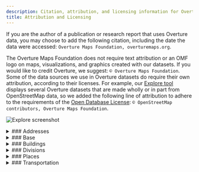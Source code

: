 ```yaml
---
description: Citation, attribution, and licensing information for Overture data sources, data products, and visualizations created with Overture data
title: Attribution and Licensing
---
```


If you are the author of a publication or research report that uses Overture data, you may choose to add the following citation, including the date the data were accessed: `Overture Maps Foundation, overturemaps.org`.

The Overture Maps Foundation does not require text attribution or an OMF logo on maps, visualizations, and graphics created with our datasets. If you would like to credit Overture, we suggest: `© Overture Maps Foundation`. Some of the data sources we use in Overture datasets do require their own attribution, according to their licenses. For example, our [Explore tool](https://explore.overturemaps.org/) displays several Overture datasets that are made wholly or in part from OpenStreetMap data, so we added the following line of attribution to adhere to the requirements of the [Open Database License](https://opendatacommons.org/licenses/odbl/):
`© OpenStreetMap contributors, Overture Maps Foundation`.


![Explore screenshot](/img/explore-attribution.jpg)



<details>
    <summary>
### Addresses
    </summary>
**License for theme:** The addresses data comes from a variety of sources. All carry permissive open licenses. Some have special terms or require attribution. These terms are outlined below.
#### Australia
- G-NAF © [Geoscape Australia](https://geoscape.com.au/) licensed by the Commonwealth of Australia. Available under the [Open Geo-coded National Address File End User Licence Agreement](https://geoscape.com.au/wp-content/uploads/2024/08/EULA-G-NAF-Core-1.pdf). Distributed by OpenAddresses. Accessed: 2025-03-09.
#### Austria
- © [Austrian Address Register](https://geometadatensuche.inspire.gv.at/metadatensuche/srv/ger/catalog.search#/metadata/bd28c2b0-4ea5-41c2-8847-b7e8711a6512). Available under [CC BY 4.0](https://creativecommons.org/licenses/by/4.0/). Distributed by OpenAddresses. Accessed: 2025-03-09.
#### Belgium
- Wallonia data from [ICAR](https://opendata.bosa.be/index.fr.html). Available under [CC BY 4.0](https://creativecommons.org/licenses/by/4.0/). Accessed: 2025-03-09.
- Flanders data from [AR (Adressenregister)](https://opendata.bosa.be/index.fr.html). Available under [CC BY 4.0](https://creativecommons.org/licenses/by/4.0/). Accessed: 2025-03-09.
- Brussels data from [UrbiS](https://opendata.bosa.be/index.fr.html). Available under [CC BY 4.0](https://creativecommons.org/licenses/by/4.0/). Accessed: 2025-03-09.
#### Brazil
- [IBGE (Instituto Brasileiro de Geografia e Estatística)](https://www.ibge.gov.br/). Available under [CC0](https://creativecommons.org/public-domain/cc0/). Distributed by AddressForAll. Accessed: 2024-10-13
#### Canada
- [Statistics Canada, National Address Register](https://www150.statcan.gc.ca/n1/pub/46-26-0002/462600022022001-eng.htm), 2024. Reproduced and distributed on an "as is" basis with the permission of Statistics Canada. Available under [OGL - Statistics Canada Open Licence](https://www.statcan.gc.ca/en/reference/licence). Distributed by OpenAddresses. Accessed: 2025-03-09.
- Yukon data from [Government of Yukon](https://map-data.service.yukon.ca/GeoYukon/People_and_Structures/Civic_Address_Point/). Available under [Open Government Licence - Yukon](https://open.yukon.ca/open-government-licence-yukon). Distributed by OpenAddresses. Accessed: 2025-03-09.
#### Chile
- © [Instituto Nacional de Estadísticas](https://www.ine.es/). Available under CC BY 4.0. Distributed by AddressForAll. Accessed: 2025-03-09.
#### Colombia
- [Departamento Administrativo Nacional de Estadística (DANE)](https://www.dane.gov.co/). Available under [CC BY 4.0](https://creativecommons.org/licenses/by/4.0/). Distributed by OpenAddresses. Accessed: 2025-03-09.
#### Croatia
- [Državna geodetska uprava](https://inspire-geoportal.ec.europa.eu/srv/eng/catalog.search#/datasetdetails?resourceId=d3104048-688a-4305-9471-77288cc6e350). Available under an [Open License](https://data.gov.hr/otvorena-dozvola). Distributed by OpenAddresses. Accessed: 2025-03-09.
#### Czechia
- Contains data from [Český úřad zeměměřický a katastrální (ČÚZK)](https://vdp.cuzk.cz). Available under [CC-BY 4.0](https://creativecommons.org/licenses/by/4.0/). Distributed by OpenAddresses. Accessed: 2025-03-09.
#### Denmark
- Contains data from the [Danish Agency for Data Supply and Infrastructure](https://dawadocs.dataforsyningen.dk/). [Terms of use for free geographic data](https://dataforsyningen.dk/asset/PDF/rettigheder_vilkaar/Vilk%C3%A5r%20for%20brug%20af%20frie%20geografiske%20data.pdf). Distributed by OpenAddresses. Accessed: 2025-03-09.
#### Estonia
- Data courtesy of [Estonian Land Board (MAA-AMET)](https://geoportaal.maaamet.ee/eng/). Available under [CC0](https://creativecommons.org/public-domain/cc0/). Distributed by OpenAddresses. Accessed: 2025-03-09.
#### Finland
- [© Väestörekisterikeskus](https://www.avoindata.fi/data/fi/dataset/rakennusten-osoitetiedot-koko-suomi). Available under [CC BY 4.0](https://creativecommons.org/licenses/by/4.0/). Distributed by OpenAddresses. Accessed: 2025-03-09.
#### France
- Data from [The national address site of the French Republic](https://adresse.data.gouv.fr/). Available under [LICENCE OUVERTE / OPEN LICENCE V2 - Etalab 2.0](https://www.etalab.gouv.fr/wp-content/uploads/2017/04/ETALAB-Licence-Ouverte-v2.0.pdf). Distributed by OpenAddresses. Accessed: 2025-03-09.
#### Germany
- Baden-Württemberg data from [LGL](https://www.lgl-bw.de/Produkte/Liegenschaftskataster/Hauskoordinaten/). Available under [DL-DE->BY-2.0](https://www.govdata.de/dl-de/by-2-0). Distributed by OpenAddresses. Accessed: 2025-03-09.
- Berlin data from [Geoportal Berlin](https://gdi.berlin.de/geonetwork/srv/eng/catalog.search#/metadata/796582aa-dbfc-3fa5-9aa6-2846306fc185). Available under [DL-DE->BY-2.0](https://www.govdata.de/dl-de/by-2-0). Distributed by OpenAddresses. Accessed: 2025-03-09.
- Brandenburg data from [GeoBasis-DE/LGB](https://geobasis-bb.de/lgb/de/geodaten/liegenschaftskataster/georeferenzierte-adresse/). Available under [DL-DE->BY-2.0](https://www.govdata.de/dl-de/by-2-0). Distributed by OpenAddresses. Accessed: 2025-03-09.
- Bremen data from [Landesamt GeoInformation Bremen](https://www.geo.bremen.de/produkte/katasterprodukte/auszuege-aus-dem-liegenschaftskataster-12272). Available under [CC BY 4.0](https://creativecommons.org/licenses/by/4.0/). Distributed by OpenAddresses. Accessed: 2025-03-09.
- City of Rostock data from [Hanse- und Universitätsstadt Rostock](http://www.opendata-hro.de/). Available under [CC0 1.0](https://creativecommons.org/publicdomain/zero/1.0/). Distributed by OpenAddresses. Accessed: 2025-03-09.
- Hamburg data from [Freie und Hansestadt Hamburg, Landesbetrieb Geoinformation und Vermessung](http://suche.transparenz.hamburg.de/dataset/alkis-adressen-hamburg6). Available under [DL-DE->BY-2.0](https://www.govdata.de/dl-de/by-2-0). Distributed by OpenAddresses. Accessed: 2025-03-09.
- Hesse data from [Hessischen Verwaltung für Bodenmanagement und Geoinformation](https://gds.hessen.de/INTERSHOP/web/WFS/HLBG-Geodaten-Site/de_DE/-/EUR/ViewDownloadcenter-Start?path=Liegenschaftskataster/Hauskoordinaten%20ohne%20Postalische%20Angaben%20(txt)). Available under [DL-DE->Zero-2.0](https://www.govdata.de/dl-de/zero-2-0). Distributed by OpenAddresses. Accessed: 2025-03-09.
- North Rhine-Westphalia data from [Geobasis NRW](https://www.opengeodata.nrw.de/produkte/geobasis/lk/akt/gebref_txt/). Available under [DL-DE->Zero-2.0](https://www.govdata.de/dl-de/zero-2-0). Distributed by OpenAddresses. Accessed: 2025-03-09.
- Rhineland-Palatinate data from [GeoBasis-DE/LVermGeo RP](https://lvermgeo.rlp.de/geodaten-geoshop/open-data). Available under [DL-DE->BY-2.0](https://www.govdata.de/dl-de/by-2-0). Distributed by OpenAddresses. Accessed: 2025-03-09.
- Saarland data from [GeoBasis-DE/LVermGeo SL](https://geoportal.saarland.de/mapbender/php/mod_iso19139ToHtml.php?url=https%3A%2F%2Fgeoportal.saarland.de%2Fmapbender%2Fphp%2Fmod_dataISOMetadata.php%3FoutputFormat%3Diso19139%26id%3Dcfc63fce-d914-4486-8f4f-c3c0973ddb64). Available under [DL-DE->BY-2.0](https://www.govdata.de/dl-de/by-2-0). Distributed by OpenAddresses. Accessed: 2025-03-09.
- Saxony data from [Staatsbetrieb Geobasisinformation und Vermessung Sachsen](https://www.geodaten.sachsen.de/downloadbereich-hauskoordinaten-4172.html). Available under [DL-DE->BY-2.0](https://www.govdata.de/dl-de/by-2-0). Distributed by OpenAddresses. Accessed: 2025-03-09.
- Saxony-Anhalt data from [GeoBasis-DE/LVermGeo ST](https://www.lvermgeo.sachsen-anhalt.de/de/gdp-open-data.html). Available under [DL-DE->BY-2.0](https://www.govdata.de/dl-de/by-2-0). Distributed by OpenAddresses. Accessed: 2025-03-09.
- Schleswig-Holstein data from [©GeoBasis-DE/LVermGeo SH](https://geodaten.schleswig-holstein.de/gaialight-sh/_apps/dladownload/lizenz.html). Available under [CC BY 4.0](https://geodaten.schleswig-holstein.de/gaialight-sh/_apps/dladownload/lizenz.html). Distributed by OpenAddresses. Accessed: 2025-03-09.
- Thuringia data from [Freistaat Thüringen](https://geoportal.thueringen.de/gdi-th/download-offene-geodaten). Available under [DL-DE->BY-2.0](https://www.govdata.de/dl-de/by-2-0). Distributed by OpenAddresses. Accessed: 2025-03-09.
#### Hong Kong
- [Hong Kong Digital Policy Office](https://portal.csdi.gov.hk/geoportal/#metadataInfoPanel). Available under [Terms and Conditions of Use](https://portal.csdi.gov.hk/csdi-webpage/doc/TNC). Distributed by OpenAddresses. Accessed: 2025-03-09.
#### Iceland
- [Stadfangaskra/Byggðastofnun](https://fasteignaskra.is/). Available under [Guidelines regarding the reuse of public information](https://web.archive.org/web/20241116140612/https://opingogn.is/pages/notkunarleidbeiningar). Accessed: 2025-03-09.
#### Italy
- Emilia-Romagna data from [Regione Emilia-Romagna](https://geoportale.regione.emilia-romagna.it/catalogo/dati-cartografici/cartografia-di-base/database-topografico-regionale/gestione-viabilita-e-indirizzi/toponimi-e-numeri-civici/layer). Available under [CC BY 4.0](https://creativecommons.org/licenses/by/4.0/). Distributed by OpenAddresses. Accessed: 2025-03-09.
- Friuli-Venezia Giulia data from [IRDAT](https://www.dati.friuliveneziagiulia.it/Regioni-e-citt-/Numeri-Civici-Ascot/fcre-uegn/about_data). Available under [IODL 2.0](http://www.dati.gov.it/iodl/2.0/). Distributed by OpenAddresses. Accessed: 2025-03-09.
- Liguria data from [Regione Liguria](https://srvcarto.regione.liguria.it/geoservices/apps/viewer/pages/apps/download/index.html?id=2383). Available under [CC BY 4.0](https://creativecommons.org/licenses/by/4.0/). Distributed by OpenAddresses. Accessed: 2025-03-09.
- Lombardy data from [Regione Lombardia](https://www.geoportale.regione.lombardia.it/home). Available under [IODL 2.0](http://www.dati.gov.it/iodl/2.0/). Distributed by OpenAddresses. Accessed: 2025-03-09.
- Piedmont data from [BDTRE](https://www.geoportale.piemonte.it/geonetwork/srv/ita/catalog.search#/metadata/r_piemon:294c64e5-5888-43c4-9bb7-e3636721230e). Available under [CC BY 4.0](https://creativecommons.org/licenses/by/4.0/). Distributed by OpenAddresses. Accessed: 2025-03-09.
- Sardinia data from [Regione Autonoma della Sardegna](http://www.sardegnageoportale.it/index.php?xsl=1598&s=291551&v=2&c=8831&t=1). Available under [IODL 2.0](http://www.dati.gov.it/iodl/2.0/). Distributed by OpenAddresses. Accessed: 2025-03-09.
- Sicily data from [Regione Siciliana](https://dati.regione.sicilia.it/dataset/carta-tecnica-numerica-scala-1-2-000-numeri-civici). Available under [CC BY 4.0](https://creativecommons.org/licenses/by/4.0/). Distributed by OpenAddresses. Accessed: 2025-03-09.
- South Tyrol data from [Autonome Provinz Bozen - Südtirol](http://geoportal.buergernetz.bz.it/). Available under [CC0 1.0](https://creativecommons.org/publicdomain/zero/1.0/). Distributed by OpenAddresses. Accessed: 2025-03-09.
- Tuscany data from [Regione Toscana](http://www502.regione.toscana.it/geoscopio/download/grafo_stradale/). Available under [CC BY 4.0](https://creativecommons.org/licenses/by/4.0/). Distributed by OpenAddresses. Accessed: 2025-03-09.
- Umbria data from [Regione Umbria - SIAT](https://geodati.gov.it/geoportale/visualizzazione-metadati?keyword=UMBRIA). Available under [CC BY 3.0](http://creativecommons.org/licenses/by/3.0/). Distributed by OpenAddresses. Accessed: 2025-03-09.
- Verona data from [Comune di Verona](http://www.comune.verona.it/nqcontent.cfm?a_id=41435). Available under [IODL 2.0](http://www.dati.gov.it/iodl/2.0/). Distributed by OpenAddresses. Accessed: 2025-03-09.
#### Japan
- [Japanese Ministry of Land, Infrastructure and Transport](https://nlftp.mlit.go.jp/isj/index.html). Available under [CC BY 4.0](https://creativecommons.org/licenses/by/4.0/). Distributed by OpenAddresses. Accessed: 2025-03-09.
#### Latvia
- [Valsts digitālās attīstības aģentūra](https://data.gov.lv/dati/eng/dataset/adreses-inspire/resource/22e0163f-b107-4f5b-9588-26a065f01c45). Available under [CC BY 4.0](https://creativecommons.org/licenses/by/4.0/). Distributed by OpenAddresses. Accessed: 2025-03-09.
#### Liechtenstein
- Contains data from [Liechtensteinische Landesverwaltung](https://service.geo.llv.li/download//getfile.php?theme=officialAdress). Available under [OGD v2](https://service.geo.llv.li/download//officialAdress/AbiOGDLizenz.pdf). Distributed by OpenAddresses. Accessed: 2025-03-09.
#### Lithuania
- [State Enterprise Centre of Registers](https://www.registrucentras.lt/en/). Available under [CC BY 4.0](https://creativecommons.org/licenses/by/4.0/). Distributed by OpenAddresses. Accessed: 2025-03-09.
#### Luxembourg
- [The Luxembourg open data platform](https://data.public.lu/fr/). Available under [CC0](https://creativecommons.org/public-domain/cc0/). Distributed by OpenAddresses. Accessed: 2025-03-09.
#### Mexico
- [INEGI, Censos Económicos](https://en.www.inegi.org.mx/default.html). [TÉRMINOS DE LIBRE USO DE LA INFORMACIÓN DEL INEGI](https://www.inegi.org.mx/contenidos/inegi/doc/terminos_info.pdf). Distributed by OpenAddresses. Accessed: 2025-03-09.
#### Netherlands
- [Nationaal Georegister](https://www.nationaalgeoregister.nl/geonetwork/srv/dut/catalog.search#/home). Available under [PDM 1.0](https://creativecommons.org/publicdomain/mark/1.0/deed.nl). Distributed by OpenAddresses. Accessed: 2025-03-09.
#### New Zealand
- [Land Information New Zealand (LINZ)](https://www.linz.govt.nz/). Available under [CC BY 4.0](https://creativecommons.org/licenses/by/4.0/). Distributed by OpenAddresses. Accessed: 2025-03-09.
#### Norway
- [Kartverket](https://kartkatalog.geonorge.no/metadata/1dbc5658-3740-4574-8c71-d01dbf6584f0). Available under [CC BY 4.0](https://creativecommons.org/licenses/by/4.0/). Accessed: 2025-03-09.
#### Poland
- Poland data from [Polish Law on Geodesy and Cartography](https://inspire-geoportal.ec.europa.eu/srv/eng/catalog.search#/datasetdetails?resourceId=a3990e57-5f0f-4bd6-94c9-47d46b692087). Available under [No conditions to access and use](https://inspire.ec.europa.eu/metadata-codelist/ConditionsApplyingToAccessAndUse/noConditionsApply). Distributed by OpenAddresses. Accessed: 2025-03-09.
#### Portugal
- [Instituto Nacional de Estatística](https://www.ine.pt/xportal/xmain?xpgid=ine_main&xpid=INE). Distributed by OpenAddresses. Accessed: 2025-03-09.
#### Slovenia
- [GURS](https://ipi.eprostor.gov.si/jgp/data). Available under [CC BY 4.0](https://creativecommons.org/licenses/by/4.0/). Accessed: 2025-03-09.
#### Slovakia
- [Ministerstvo vnútra Slovenskej republiky / Ministry of Interior of the Slovak Republic](https://data.gov.sk/dataset/register-adries-register-vchodov). Available under [CC0 1.0](https://creativecommons.org/publicdomain/zero/1.0/). Distributed by OpenAddresses. Accessed: 2025-03-09.
#### Spain
- [scne.es](https://centrodedescargas.cnig.es/CentroDescargas/buscadorCatalogo.do). Available under [CC BY 4.0](http://www.ign.es/resources/licencia/Condiciones_licenciaUso_IGN.pdf). Distributed by OpenAddresses. Accessed: 2025-03-09.
#### Switzerland
- [SwissTopo](https://www.swisstopo.admin.ch). [Terms of use for free geodata](https://www.swisstopo.admin.ch/de/nutzungsbedingungen-kostenlose-geodaten-und-geodienste). Distributed by OpenAddresses. Accessed: 2025-03-09.
#### Taiwan
- [Changhua County Government Civil Affairs Office](https://data.gov.tw/dataset/170727). Available under [CC BY 4.0](https://data.gov.tw/license). Distributed by OpenAddresses. Accessed: 2025-03-09.
- [Hsinchu City Civil Affairs Office](https://data.gov.tw/dataset/157547). Available under [CC BY 4.0](https://data.gov.tw/license). Distributed by OpenAddresses. Accessed: 2025-03-09.
- [Hsinchu County Civil Affairs Office](https://data.gov.tw/dataset/172380). Available under [CC BY 4.0](https://data.gov.tw/license). Distributed by OpenAddresses. Accessed: 2025-03-09.
- [Kaohsiung City Government Civil Affairs Bureau](https://data.gov.tw/dataset/167131). Available under [CC BY 4.0](https://data.gov.tw/license). Distributed by OpenAddresses. Accessed: 2025-03-09.
- [Keelung City Government Civil Affairs Bureau](https://www.klcg.gov.tw/tw/civil/2209-292163.html). Available under [CC BY 4.0](https://data.gov.tw/license). Distributed by OpenAddresses. Accessed: 2025-03-09.
- [Kinmen County Civil Affairs Office](https://data.gov.tw/dataset/171571). Available under [CC BY 4.0](https://data.gov.tw/license). Distributed by OpenAddresses. Accessed: 2025-03-09.
- [Miaoli Civil Affairs Office](https://opendata.miaoli.gov.tw/OpenDataDetail.aspx?n=9404&sms=0&s=1550). Available under [CC BY 4.0](https://data.gov.tw/license). Distributed by OpenAddresses. Accessed: 2025-03-09.
- [New Taipei City Government Civil Affairs Bureau](https://data.gov.tw/dataset/168887). Available under [CC BY 4.0](https://data.gov.tw/license). Distributed by OpenAddresses. Accessed: 2025-03-09.
- [Penghu County Government](https://data.gov.tw/dataset/170852). Available under [CC BY 4.0](https://data.gov.tw/license). Distributed by OpenAddresses. Accessed: 2025-03-09.
- [Pingtung County Government](https://data.gov.tw/dataset/170847). Available under [CC BY 4.0](https://data.gov.tw/license). Distributed by OpenAddresses. Accessed: 2025-03-09.
- [Taichung City Government Civil Affairs Bureau](https://data.gov.tw/dataset/169806). Available under [CC BY 4.0](https://data.gov.tw/license). Distributed by OpenAddresses. Accessed: 2025-03-09.
- [Tainan City Government Civil Affairs Bureau](https://data.gov.tw/dataset/120044). Available under [CC BY 4.0](https://data.gov.tw/license). Distributed by OpenAddresses. Accessed: 2025-03-09.
- [Taipei City Government Civil Affairs Bureau](https://data.gov.tw/dataset/155472). Available under [CC BY 4.0](https://data.gov.tw/license). Distributed by OpenAddresses. Accessed: 2025-03-09.
- [Taoyuan City Government Civil Affairs Bureau](https://data.gov.tw/dataset/157689). Available under [CC BY 4.0](https://data.gov.tw/license). Distributed by OpenAddresses. Accessed: 2025-03-09.
- [Yunlin County Government](https://data.gov.tw/dataset/166201). Available under [CC BY 4.0](https://data.gov.tw/license). Distributed by OpenAddresses. Accessed: 2025-03-09.
#### United States
- [National Address Database (NAD)](https://www.transportation.gov/gis/national-address-database) from the U.S. Department of Transportation and the individual states that contribute to the database. [National Address Database (NAD) Disclaimer](https://www.transportation.gov/mission/open/gis/national-address-database/national-address-database-nad-disclaimer). The National Address Database is licensed under the National Address Database Access and Usage License. Accessed: 2025-03-09.
##### California
- [Alameda County](https://data.acgov.org/datasets/4610acbf49364583986d45ee4106cc3f_0/about). Available under [Public domain by judicial interpretation of the Public Records Act](https://casetext.com/case/county-of-santa-clara-v-superior-court-10). Distributed by OpenAddresses. Accessed: 2025-03-09.
- [Amador County](https://services9.arcgis.com/Z65sx307Hunxj6eq/ArcGIS/rest/services/ParcelData_Public/FeatureServer/0). Available under [Public domain by judicial interpretation of the Public Records Act](https://casetext.com/case/county-of-santa-clara-v-superior-court-10). Distributed by OpenAddresses. Accessed: 2025-03-09.
- [Butte County](https://gisportal.buttecounty.net/portal/home/item.html?id=9144daa8e8744ebe80e587d859c0a0fe). Available under [Public domain by judicial interpretation of the Public Records Act](https://casetext.com/case/county-of-santa-clara-v-superior-court-10). Distributed by OpenAddresses. Accessed: 2025-03-09.
- [Calaveras County](https://gisportal.calaverascounty.gov/server/rest/services/Hosted/ADDRESSING_DATA_ADDRESSING_POINTS/FeatureServer/0). Available under [Public domain by judicial interpretation of the Public Records Act](https://casetext.com/case/county-of-santa-clara-v-superior-court-10). Distributed by OpenAddresses. Accessed: 2025-03-09.
- [City and County of San Francisco](https://data.sfgov.org/api/views/ramy-di5m/rows.csv?accessType=DOWNLOAD&api_foundry=true). Available under [Public Domain Dedication and License (PDDL) v1.0](https://opendatacommons.org/licenses/pddl/1-0/). Distributed by OpenAddresses. Accessed: 2025-03-09.
- [Colusa County](https://www.countyofcolusa.org/index.aspx?NID=710). Available under [Public domain by judicial interpretation of the Public Records Act](https://casetext.com/case/county-of-santa-clara-v-superior-court-10). Distributed by OpenAddresses. Accessed: 2025-03-09.
- [Contra Costa County](https://www.contracosta.ca.gov/1818/GIS). Available under [Public domain by judicial interpretation of the Public Records Act](https://casetext.com/case/county-of-santa-clara-v-superior-court-10). Distributed by OpenAddresses. Accessed: 2025-03-09.
- [Del Norte County](https://www.co.del-norte.ca.us/departments/information-technology/geographic-information-services-gis). Available under [Public domain by judicial interpretation of the Public Records Act](https://casetext.com/case/county-of-santa-clara-v-superior-court-10). Distributed by OpenAddresses. Accessed: 2025-03-09.
- [El Dorado County](https://www.edcgov.us/Government/Surveyor/FAQs/G_I_S__FAQs.aspx). Available under [Public domain by judicial interpretation of the Public Records Act](https://casetext.com/case/county-of-santa-clara-v-superior-court-10). Distributed by OpenAddresses. Accessed: 2025-03-09.
- [Fresno County](https://datasharing-cofgisonline.hub.arcgis.com/datasets/aec096ac4c1543c0bb3598523634db33_1/explore). Available under [CC0 1.0](https://creativecommons.org/publicdomain/zero/1.0/). Distributed by OpenAddresses. Accessed: 2025-03-09.
- [Glenn County](https://gis.gcppwa.net/arcgis/rest/services/Districts/GCDistricts/MapServer/0). Available under [Public domain by judicial interpretation of the Public Records Act](https://casetext.com/case/county-of-santa-clara-v-superior-court-10). Distributed by OpenAddresses. Accessed: 2025-03-09.
- [Humboldt County](https://cty-gis-web.co.humboldt.ca.us/server/rest/services/Parcels/Parcels_no_labels/MapServer/0). Available under [Public domain by judicial interpretation of the Public Records Act](https://casetext.com/case/county-of-santa-clara-v-superior-court-10). Distributed by OpenAddresses. Accessed: 2025-03-09.
- [Imperial County](https://services7.arcgis.com/RomaVqqozKczDNgd/ArcGIS/rest/services/Parcels_Oct_2023/FeatureServer/0). Available under [Public domain by judicial interpretation of the Public Records Act](https://casetext.com/case/county-of-santa-clara-v-superior-court-10). Distributed by OpenAddresses. Accessed: 2025-03-09.
- [Inyo County](https://inyocounty.us/gis/GISPage_Data.htm). Available under [Public domain by judicial interpretation of the Public Records Act](https://casetext.com/case/county-of-santa-clara-v-superior-court-10). Distributed by OpenAddresses. Accessed: 2025-03-09.
- [Kern County](https://maps.co.kern.ca.us/arcgis/rest/services/Accela_Base/MapServer/5). Available under [Public domain by judicial interpretation of the Public Records Act](https://casetext.com/case/county-of-santa-clara-v-superior-court-10). Distributed by OpenAddresses. Accessed: 2025-03-09.
- [Kings County](https://services3.arcgis.com/24gLq1DBBzDfd0cZ/ArcGIS/rest/services/Address_Kings_County/FeatureServer/4). Available under [Public domain by judicial interpretation of the Public Records Act](https://casetext.com/case/county-of-santa-clara-v-superior-court-10). Distributed by OpenAddresses. Accessed: 2025-03-09.
- [Lake County](https://gis.co.lake.ca.us/). Available under [Public domain by judicial interpretation of the Public Records Act](https://casetext.com/case/county-of-santa-clara-v-superior-court-10). Distributed by OpenAddresses. Accessed: 2025-03-09.
- [Lassen County](https://lassencounty.org/govt/dept/assessor/default.asp). Available under [Public domain by judicial interpretation of the Public Records Act](https://casetext.com/case/county-of-santa-clara-v-superior-court-10). Distributed by OpenAddresses. Accessed: 2025-03-09.
- [Los Angeles County](https://lacounty.maps.arcgis.com/sharing/rest/content/items/fa47b95a2f704df094cc19b834f4fb07/data). Available under [CC0 ](https://creativecommons.org/public-domain/cc0/). Distributed by OpenAddresses. Accessed: 2025-03-09.
- [Madera County](https://www.maderacounty.com/government/geographic-information-system-gis). Available under [Public domain by judicial interpretation of the Public Records Act](https://casetext.com/case/county-of-santa-clara-v-superior-court-10). Distributed by OpenAddresses. Accessed: 2025-03-09.
- [Marin County](https://gisopendata.marincounty.gov/datasets/marincounty::situs-address-points/about). Available under [Public domain by judicial interpretation of the Public Records Act](https://casetext.com/case/county-of-santa-clara-v-superior-court-10). Distributed by OpenAddresses. Accessed: 2025-03-09.
- [Mariposa County](https://services2.arcgis.com/wEula7SYiezXcdRv/ArcGIS/rest/services/Address_Points/FeatureServer/0). Available under [Public domain by judicial interpretation of the Public Records Act](https://casetext.com/case/county-of-santa-clara-v-superior-court-10). Distributed by OpenAddresses. Accessed: 2025-03-09.
- [Mendocino County](https://gis.mendocinocounty.org/). Available under [Public domain by judicial interpretation of the Public Records Act](https://casetext.com/case/county-of-santa-clara-v-superior-court-10). Distributed by OpenAddresses. Accessed: 2025-03-09.
- [Merced County](https://geostack-mercedcounty.opendata.arcgis.com/datasets/MercedCounty::merced-county-site-address-points/about). Available under [Public domain by judicial interpretation of the Public Records Act](https://casetext.com/case/county-of-santa-clara-v-superior-court-10). Distributed by OpenAddresses. Accessed: 2025-03-09.
- [Modoc County](https://gis2.cdfa.ca.gov/server/rest/services/Parcel_DM/MapServer/24/). Available under [Public domain by judicial interpretation of the Public Records Act](https://casetext.com/case/county-of-santa-clara-v-superior-court-10). Distributed by OpenAddresses. Accessed: 2025-03-09.
- [Mono County](https://gis-monomammoth.opendata.arcgis.com/datasets/MonoMammoth::address-points/about). Available under [Public domain by judicial interpretation of the Public Records Act](https://casetext.com/case/county-of-santa-clara-v-superior-court-10). Distributed by OpenAddresses. Accessed: 2025-03-09.
- [Monterey County](https://gis-montereyco.opendata.arcgis.com/datasets/MontereyCo::addresses/about). Available under [Public domain by judicial interpretation of the Public Records Act](https://casetext.com/case/county-of-santa-clara-v-superior-court-10). Distributed by OpenAddresses. Accessed: 2025-03-09.
- [Napa County](https://gisdata.countyofnapa.org/datasets/napacounty::addresses-all/about). Available under [Public Domain Dedication and License (PDDL) v1.0](https://opendatacommons.org/licenses/pddl/1-0/). Distributed by OpenAddresses. Accessed: 2025-03-09.
- [Nevada County](https://maps-nevcounty.opendata.arcgis.com/datasets/nevcounty::parcel-situs-address/about). Available under [CC BY 4.0](https://creativecommons.org/licenses/by/4.0). Distributed by OpenAddresses. Accessed: 2025-03-09.
- [Orange County](https://www.ocgis.com/arcpub/rest/services/Map_Layers/Address_Point_Final_Planning_Addressing/FeatureServer/0). Available under [Public domain by judicial interpretation of the Public Records Act](https://casetext.com/case/county-of-santa-clara-v-superior-court-10). Distributed by OpenAddresses. Accessed: 2025-03-09.
- [Placer County](https://services6.arcgis.com/PArfeTGcwA9RGNzN/ArcGIS/rest/services/Address_Points/FeatureServer/0). Available under [Public domain by judicial interpretation of the Public Records Act](https://casetext.com/case/county-of-santa-clara-v-superior-court-10). Distributed by OpenAddresses. Accessed: 2025-03-09.
- [Plumas County](https://plumascounty.us/2199/Interactive-GIS-Data-to-Download-Page). Available under [Public domain by judicial interpretation of the Public Records Act](https://casetext.com/case/county-of-santa-clara-v-superior-court-10). Distributed by OpenAddresses. Accessed: 2025-03-09.
- [Riverside County](https://gisopendata-countyofriverside.opendata.arcgis.com/datasets/CountyofRiverside::address-points/about). Available under [Public domain by judicial interpretation of the Public Records Act](https://casetext.com/case/county-of-santa-clara-v-superior-court-10). Distributed by OpenAddresses. Accessed: 2025-03-09.
- [Sacramento County](https://services1.arcgis.com/5NARefyPVtAeuJPU/ArcGIS/rest/services/Address/FeatureServer/0). Available under [CC BY 4.0](https://creativecommons.org/licenses/by/4.0). Distributed by OpenAddresses. Accessed: 2025-03-09.
- [San Benito County](https://cosb.maps.arcgis.com/home/item.html?id=f7dd7210ee114965aeeac18e9886daec). Available under [Public domain by judicial interpretation of the Public Records Act](https://casetext.com/case/county-of-santa-clara-v-superior-court-10). Distributed by OpenAddresses. Accessed: 2025-03-09.
- [San Bernardino County](https://open.sbcounty.gov/datasets/sbcounty::countywide-parcels/about). Available under [Public domain by judicial interpretation of the Public Records Act](https://casetext.com/case/county-of-santa-clara-v-superior-court-10). Distributed by OpenAddresses. Accessed: 2025-03-09.
- [San Diego County](https://geo.sandag.org/portal/home/item.html?id=b1c2fd749f6847ccae6040cf0f803647). Available under [Public domain by judicial interpretation of the Public Records Act](https://casetext.com/case/county-of-santa-clara-v-superior-court-10). Distributed by OpenAddresses. Accessed: 2025-03-09.
- [San Joaquin County](https://sjmap.org/GISDataDownload.htm). Available under [Public domain by judicial interpretation of the Public Records Act](https://casetext.com/case/county-of-santa-clara-v-superior-court-10). Distributed by OpenAddresses. Accessed: 2025-03-09.
- [San Luis Obispo County](https://opendata.slocounty.ca.gov/datasets/SLOCounty::address-points/about). Available under [Public domain by judicial interpretation of the Public Records Act](https://casetext.com/case/county-of-santa-clara-v-superior-court-10). Distributed by OpenAddresses. Accessed: 2025-03-09.
- [San Mateo County](https://gis.smcgov.org/maps/rest/services/Common/SMC_GIS/FeatureServer/0). Available under [Public domain by judicial interpretation of the Public Records Act](https://casetext.com/case/county-of-santa-clara-v-superior-court-10). Distributed by OpenAddresses. Accessed: 2025-03-09.
- [Santa Barbara County](https://services8.arcgis.com/s7n9cRiugyMCsR0U/ArcGIS/rest/services/Parcel_layers_ArcGISonline_LUZO/FeatureServer/0). Available under [Public domain by judicial interpretation of the Public Records Act](https://casetext.com/case/county-of-santa-clara-v-superior-court-10). Distributed by OpenAddresses. Accessed: 2025-03-09.
- [Santa Clara County](https://data.sccgov.org/Government/AddressPoint/k4vk-5ggi). Available under [Public domain by judicial interpretation of the Public Records Act](https://casetext.com/case/county-of-santa-clara-v-superior-court-10). Distributed by OpenAddresses. Accessed: 2025-03-09.
- [Santa Cruz County](https://www.santacruzcountyca.gov/departments/geographicinformationsystems(gis).aspx). Available under [CC0 (assumed)](https://creativecommons.org/public-domain/cc0/). Distributed by OpenAddresses. Accessed: 2025-03-09.
- [Shasta County](https://data-shasta.opendata.arcgis.com/datasets/Shasta::addresspoints-2/about). Available under [Public domain by judicial interpretation of the Public Records Act](https://casetext.com/case/county-of-santa-clara-v-superior-court-10). Distributed by OpenAddresses. Accessed: 2025-03-09.
- [Siskiyou County](https://siskiyou.maps.arcgis.com/home/item.html?id=710e1a6aa9c949b0ab110b88b1647bc1). Available under [Public domain by judicial interpretation of the Public Records Act](https://casetext.com/case/county-of-santa-clara-v-superior-court-10). Distributed by OpenAddresses. Accessed: 2025-03-09.
- [Solano County](https://solanocountygis.com/portal/home/item.html?id=e6dda522cedd4544940baf0c98bfa0ca). Available under [Public domain by judicial interpretation of the Public Records Act](https://casetext.com/case/county-of-santa-clara-v-superior-court-10). Distributed by OpenAddresses. Accessed: 2025-03-09.
- [Sonoma County](https://gis-sonomacounty.hub.arcgis.com/datasets/sonomacounty::addresses/about). Available under [Public domain by judicial interpretation of the Public Records Act](https://casetext.com/case/county-of-santa-clara-v-superior-court-10). Distributed by OpenAddresses. Accessed: 2025-03-09.
- [Stanislaus County](https://gis2.stancounty.com/portal/home/item.html?id=2d32837e108940fca1be9c20993e2d75). Available under [Public domain by judicial interpretation of the Public Records Act](https://casetext.com/case/county-of-santa-clara-v-superior-court-10). Distributed by OpenAddresses. Accessed: 2025-03-09.
- [Sutter County](https://www.co.sutter.ca.us/doc/government/depts/cs/ps/cs_planning_services). Available under [Public domain by judicial interpretation of the Public Records Act](https://casetext.com/case/county-of-santa-clara-v-superior-court-10). Distributed by OpenAddresses. Accessed: 2025-03-09.
- [Tehama County](https://tehamartpa.org/gis/). Available under [Public domain by judicial interpretation of the Public Records Act](https://casetext.com/case/county-of-santa-clara-v-superior-court-10). Distributed by OpenAddresses. Accessed: 2025-03-09.
- [Trinity County](https://services2.arcgis.com/32siQkg0O6da8zFF/ArcGIS/rest/services/Address_Locations/FeatureServer/0). Available under [Public domain by judicial interpretation of the Public Records Act](https://casetext.com/case/county-of-santa-clara-v-superior-court-10). Distributed by OpenAddresses. Accessed: 2025-03-09.
- [Tulare County](https://services2.arcgis.com/bYBANhmQGwSSLC0l/ArcGIS/rest/services/Tulare_County_Address_Points/FeatureServer/0). Available under [Public domain by judicial interpretation of the Public Records Act](https://casetext.com/case/county-of-santa-clara-v-superior-court-10). Distributed by OpenAddresses. Accessed: 2025-03-09.
- [Tuolumne County](https://services3.arcgis.com/afQpMaliVrwHS7Ud/ArcGIS/rest/services/Parcels_WithSiteAddress_View/FeatureServer/0). Available under [Public domain by judicial interpretation of the Public Records Act](https://casetext.com/case/county-of-santa-clara-v-superior-court-10). Distributed by OpenAddresses. Accessed: 2025-03-09.
- [Ventura County](https://venturacountydatadownloads-vcitsgis.hub.arcgis.com/datasets/vcitsgis::master-address-points/about). Available under [Public domain by judicial interpretation of the Public Records Act](https://casetext.com/case/county-of-santa-clara-v-superior-court-10). Distributed by OpenAddresses. Accessed: 2025-03-09.
- [Yolo County](https://yodata-yolo.opendata.arcgis.com/datasets/47a04e578bbe4d738569e335749d15ba_0/about). Available under [Public domain by judicial interpretation of the Public Records Act](https://casetext.com/case/county-of-santa-clara-v-superior-court-10). Distributed by OpenAddresses. Accessed: 2025-03-09.
- [Yuba County](https://www.yuba.org/departments/information_technology/geographic_information_systems_(gis)/gis_data_catalog.php). Available under [Public domain by judicial interpretation of the Public Records Act](https://casetext.com/case/county-of-santa-clara-v-superior-court-10). Distributed by OpenAddresses. Accessed: 2025-03-09.
##### Florida
- [Alachua County](https://services1.arcgis.com/MiBZ4u97DWldovjI/ArcGIS/rest/services/AddressPoints/FeatureServer/0). Available under [Public domain by judicial decision](https://www.myfloridalegal.com/ag-opinions/records-license-agreements-for-county-maps). Distributed by OpenAddresses. Accessed: 2025-03-10.
- [Baker County](https://services6.arcgis.com/HSWu3dhzHf7nZfIa/ArcGIS/rest/services/911_Addresses_Website2/FeatureServer/0). Available under [Public domain by judicial decision](https://www.myfloridalegal.com/ag-opinions/records-license-agreements-for-county-maps). Distributed by OpenAddresses. Accessed: 2025-03-11.
- [Bay County](https://gis.baycountyfl.gov/bayview/). Available under [Public domain by judicial decision](https://www.myfloridalegal.com/ag-opinions/records-license-agreements-for-county-maps). Distributed by OpenAddresses. Accessed: 2025-03-12.
- Bradford County data from [Florida Department of Revenue](https://pointmatch.floridarevenue.com/General/AddressFiles.aspx). Available under [Public domain by judicial decision](https://www.myfloridalegal.com/ag-opinions/records-license-agreements-for-county-maps). Distributed by OpenAddresses. Accessed: 2025-03-13.
- [Brevard County](https://www.bcpao.us/PublicData.aspx). Available under [Public domain by judicial decision](https://www.myfloridalegal.com/ag-opinions/records-license-agreements-for-county-maps). Distributed by OpenAddresses. Accessed: 2025-03-14.
- [Broward County](https://geohub-bcgis.opendata.arcgis.com/datasets/40a2da92e1fc48a3a86984be0238764f_0/about). Available under [Public domain by judicial decision](https://www.myfloridalegal.com/ag-opinions/records-license-agreements-for-county-maps). Distributed by OpenAddresses. Accessed: 2025-03-15.
- Calhoun County data from [Florida Department of Revenue](https://pointmatch.floridarevenue.com/General/AddressFiles.aspx). Available under [Public domain by judicial decision](https://www.myfloridalegal.com/ag-opinions/records-license-agreements-for-county-maps). Distributed by OpenAddresses. Accessed: 2025-03-16.
- [Charlotte County](https://www.charlottecountyfl.gov/services/gis/Pages/Shapefile-Gallery.aspx). Available under [Public domain by judicial decision](https://www.myfloridalegal.com/ag-opinions/records-license-agreements-for-county-maps). Distributed by OpenAddresses. Accessed: 2025-03-17.
- [Citrus County](https://gis.citrusbocc.com/data-downloads.html). Available under [Public domain by judicial decision](https://www.myfloridalegal.com/ag-opinions/records-license-agreements-for-county-maps). Distributed by OpenAddresses. Accessed: 2025-03-18.
- [Clay County](https://ccpao.com/certified-data/). Available under [Public domain by judicial decision](https://www.myfloridalegal.com/ag-opinions/records-license-agreements-for-county-maps). Distributed by OpenAddresses. Accessed: 2025-03-19.
- [Collier County](https://hub-collierbcc.opendata.arcgis.com/datasets/CollierBCC::address-points/about). Available under [Public domain by judicial decision](https://www.myfloridalegal.com/ag-opinions/records-license-agreements-for-county-maps). Distributed by OpenAddresses. Accessed: 2025-03-20.
- [Columbia County](https://gis.columbiacountyfla.com/hosting/rest/services/Addresses/FeatureServer/1). Available under [Public domain by judicial decision](https://www.myfloridalegal.com/ag-opinions/records-license-agreements-for-county-maps). Distributed by OpenAddresses. Accessed: 2025-03-21.
- [Desoto County](https://skyview.hornershifrin.com/DesotoCoFL/). Available under [Public domain by judicial decision](https://www.myfloridalegal.com/ag-opinions/records-license-agreements-for-county-maps). Distributed by OpenAddresses. Accessed: 2025-03-22.
- Dixie County data from [Florida Department of Revenue](https://pointmatch.floridarevenue.com/General/AddressFiles.aspx). Available under [Public domain by judicial decision](https://www.myfloridalegal.com/ag-opinions/records-license-agreements-for-county-maps). Distributed by OpenAddresses. Accessed: 2025-03-23.
- [Duval County](https://maps.coj.net/coj/rest/services/ERAT/EratDashboard_3000/MapServer/41). Available under [Public domain by judicial decision](https://www.myfloridalegal.com/ag-opinions/records-license-agreements-for-county-maps). Distributed by OpenAddresses. Accessed: 2025-03-24.
- Escambia County data from [Florida Department of Revenue](https://pointmatch.floridarevenue.com/General/AddressFiles.aspx). Available under [Public domain by judicial decision](https://www.myfloridalegal.com/ag-opinions/records-license-agreements-for-county-maps). Distributed by OpenAddresses. Accessed: 2025-03-25.
- [Flagler County](https://data-fcmaps.opendata.arcgis.com/datasets/FCMAPS::flagler-county-address-points/about). Available under [Public domain by judicial decision](https://www.myfloridalegal.com/ag-opinions/records-license-agreements-for-county-maps). Distributed by OpenAddresses. Accessed: 2025-03-26.
- Franklin County data from [Florida Department of Revenue](https://pointmatch.floridarevenue.com/General/AddressFiles.aspx). Available under [Public domain by judicial decision](https://www.myfloridalegal.com/ag-opinions/records-license-agreements-for-county-maps). Distributed by OpenAddresses. Accessed: 2025-03-27.
- Gadsden County data from [Florida Department of Revenue](https://pointmatch.floridarevenue.com/General/AddressFiles.aspx). Available under [Public domain by judicial decision](https://www.myfloridalegal.com/ag-opinions/records-license-agreements-for-county-maps). Distributed by OpenAddresses. Accessed: 2025-03-28.
- Gilchrist County data from [Florida Department of Revenue](https://pointmatch.floridarevenue.com/General/AddressFiles.aspx). Available under [Public domain by judicial decision](https://www.myfloridalegal.com/ag-opinions/records-license-agreements-for-county-maps). Distributed by OpenAddresses. Accessed: 2025-03-29.
- Glades County data from [Florida Department of Revenue](https://pointmatch.floridarevenue.com/General/AddressFiles.aspx). Available under [Public domain by judicial decision](https://www.myfloridalegal.com/ag-opinions/records-license-agreements-for-county-maps). Distributed by OpenAddresses. Accessed: 2025-03-30.
- Gulf County data from [Florida Department of Revenue](https://pointmatch.floridarevenue.com/General/AddressFiles.aspx). Available under [Public domain by judicial decision](https://www.myfloridalegal.com/ag-opinions/records-license-agreements-for-county-maps). Distributed by OpenAddresses. Accessed: 2025-03-31.
- Hamilton County data from [Florida Department of Revenue](https://pointmatch.floridarevenue.com/General/AddressFiles.aspx). Available under [Public domain by judicial decision](https://www.myfloridalegal.com/ag-opinions/records-license-agreements-for-county-maps). Distributed by OpenAddresses. Accessed: 2025-04-01.
- [Hardee County](https://gis.hardeecounty.net/arcgis/rest/services/Addressing/MapServer/3). Available under [Public domain by judicial decision](https://www.myfloridalegal.com/ag-opinions/records-license-agreements-for-county-maps). Distributed by OpenAddresses. Accessed: 2025-04-02.
- [Hendry County](https://gis.hendryfla.net/datasets/a84275b4f69d468a883d4715c98c29bc/about). Available under [Public domain by judicial decision](https://www.myfloridalegal.com/ag-opinions/records-license-agreements-for-county-maps). Distributed by OpenAddresses. Accessed: 2025-04-03.
- [Hernando County](https://server.hernandopa-fl.us/server/rest/services/Basemap/MapServer/1). Available under [Public domain by judicial decision](https://www.myfloridalegal.com/ag-opinions/records-license-agreements-for-county-maps). Distributed by OpenAddresses. Accessed: 2025-04-04.
- [Highlands County](https://hcbcc.maps.arcgis.com/home/item.html?id=f20fc360487d4b73a55bf5930a988c53). Available under [Public domain by judicial decision](https://www.myfloridalegal.com/ag-opinions/records-license-agreements-for-county-maps). Distributed by OpenAddresses. Accessed: 2025-04-05.
- [Hillsborough County](https://gis2017-01-10t133755357z-hillsborough.opendata.arcgis.com/datasets/hillsborough::siteaddresspoint/about). Available under [CC-BY 4.0](https://creativecommons.org/licenses/by/4.0/). Distributed by OpenAddresses. Accessed: 2025-02-02.
- Holmes County data from [Florida Department of Revenue](https://pointmatch.floridarevenue.com/General/AddressFiles.aspx). Available under [Public domain by judicial decision](https://www.myfloridalegal.com/ag-opinions/records-license-agreements-for-county-maps). Distributed by OpenAddresses. Accessed: 2025-04-07.
- [Indian River County](https://gisportal.ircgov.com/server3/rest/services/Addressing/IRC_Address_Points_woLabels_MS/MapServer/0). Available under [Public domain by judicial decision](https://www.myfloridalegal.com/ag-opinions/records-license-agreements-for-county-maps). Distributed by OpenAddresses. Accessed: 2025-04-08.
- Jackson County data from [Florida Department of Revenue](https://pointmatch.floridarevenue.com/General/AddressFiles.aspx). Available under [Public domain by judicial decision](https://www.myfloridalegal.com/ag-opinions/records-license-agreements-for-county-maps). Distributed by OpenAddresses. Accessed: 2025-04-09.
- Jefferson County data from [Florida Department of Revenue](https://pointmatch.floridarevenue.com/General/AddressFiles.aspx). Available under [Public domain by judicial decision](https://www.myfloridalegal.com/ag-opinions/records-license-agreements-for-county-maps). Distributed by OpenAddresses. Accessed: 2025-04-10.
- Lafayette County data from [Florida Department of Revenue](https://pointmatch.floridarevenue.com/General/AddressFiles.aspx). Available under [Public domain by judicial decision](https://www.myfloridalegal.com/ag-opinions/records-license-agreements-for-county-maps). Distributed by OpenAddresses. Accessed: 2025-04-11.
- [Lake County](https://gis.lakecountyfl.gov/gisweb/). Available under [Public domain by judicial decision](https://www.myfloridalegal.com/ag-opinions/records-license-agreements-for-county-maps). Distributed by OpenAddresses. Accessed: 2025-04-12.
- [Lee County](https://maps.leegov.com/datasets/ng911-address-points-file-geodatabase/about). Available under [Public domain by judicial decision](https://www.myfloridalegal.com/ag-opinions/records-license-agreements-for-county-maps). Distributed by OpenAddresses. Accessed: 2025-04-13.
- [Leon County](https://geodata-tlcgis.opendata.arcgis.com/datasets/tlcgis::site-address-points-tallahassee-leon-county/about). Available under [Public domain by judicial decision](https://www.myfloridalegal.com/ag-opinions/records-license-agreements-for-county-maps). Distributed by OpenAddresses. Accessed: 2025-04-14.
- Levy County data from [Florida Department of Revenue](https://pointmatch.floridarevenue.com/General/AddressFiles.aspx). Available under [Public domain by judicial decision](https://www.myfloridalegal.com/ag-opinions/records-license-agreements-for-county-maps). Distributed by OpenAddresses. Accessed: 2025-04-15.
- Liberty County data from [Florida Department of Revenue](https://pointmatch.floridarevenue.com/General/AddressFiles.aspx). Available under [Public domain by judicial decision](https://www.myfloridalegal.com/ag-opinions/records-license-agreements-for-county-maps). Distributed by OpenAddresses. Accessed: 2025-04-16.
- Madison County data from [Florida Department of Revenue](https://pointmatch.floridarevenue.com/General/AddressFiles.aspx). Available under [Public domain by judicial decision](https://www.myfloridalegal.com/ag-opinions/records-license-agreements-for-county-maps). Distributed by OpenAddresses. Accessed: 2025-04-17.
- [Manatee County](https://public-manateegis.opendata.arcgis.com/datasets/manateegis::address-points-1/about). Available under [CC-BY 4.0](https://creativecommons.org/licenses/by/4.0/). Distributed by OpenAddresses. Accessed: 2025-02-02.
- Marion County data from [Florida Department of Revenue](https://pointmatch.floridarevenue.com/General/AddressFiles.aspx). Available under [Public domain by judicial decision](https://www.myfloridalegal.com/ag-opinions/records-license-agreements-for-county-maps). Distributed by OpenAddresses. Accessed: 2025-04-19.
- [Martin County](https://geoweb.martin.fl.us/arcgis/rest/services/geocoding/address_points/MapServer/0). Available under [Public domain by judicial decision](https://www.myfloridalegal.com/ag-opinions/records-license-agreements-for-county-maps). Distributed by OpenAddresses. Accessed: 2025-04-20.
- [Miami-Dade County](https://gis-mdc.opendata.arcgis.com/datasets/MDC::address-1/about). Available under [Public domain by judicial decision](https://www.myfloridalegal.com/ag-opinions/records-license-agreements-for-county-maps). Distributed by OpenAddresses. Accessed: 2025-04-21.
- Monroe County data from [Florida Department of Revenue](https://pointmatch.floridarevenue.com/General/AddressFiles.aspx). Available under [Public domain by judicial decision](https://www.myfloridalegal.com/ag-opinions/records-license-agreements-for-county-maps). Distributed by OpenAddresses. Accessed: 2025-04-22.
- [Nassau County](https://maps.nassauflpa.com/ncflpa_arcgis/rest/services/nassau/TaxMap4_CitrixV2/MapServer/231). Available under [Public domain by judicial decision](https://www.myfloridalegal.com/ag-opinions/records-license-agreements-for-county-maps). Distributed by OpenAddresses. Accessed: 2025-04-23.
- [Okaloosa County](https://myokaloosa.com/gis_data). Available under [Public domain by judicial decision](https://www.myfloridalegal.com/ag-opinions/records-license-agreements-for-county-maps). Distributed by OpenAddresses. Accessed: 2025-04-24.
- Okeechobee County data from [Florida Department of Revenue](https://pointmatch.floridarevenue.com/General/AddressFiles.aspx). Available under [Public domain by judicial decision](https://www.myfloridalegal.com/ag-opinions/records-license-agreements-for-county-maps). Distributed by OpenAddresses. Accessed: 2025-04-25.
- [Orange County](https://ocgis-datahub-ocfl.hub.arcgis.com/datasets/ocfl::address-point/about). Available under [Public domain by judicial decision](https://www.myfloridalegal.com/ag-opinions/records-license-agreements-for-county-maps). Distributed by OpenAddresses. Accessed: 2025-04-26.
- [Osceola County](https://gis.osceola.org/hosting/rest/services/Address_Points/FeatureServer/0). Available under [Public domain by judicial decision](https://www.myfloridalegal.com/ag-opinions/records-license-agreements-for-county-maps). Distributed by OpenAddresses. Accessed: 2025-04-27.
- [Palm Beach County](https://opendata2-pbcgov.opendata.arcgis.com/datasets/situs-addresses/about). Available under [Public domain by judicial decision](https://www.myfloridalegal.com/ag-opinions/records-license-agreements-for-county-maps). Distributed by OpenAddresses. Accessed: 2025-04-28.
- [Pasco County](https://services6.arcgis.com/Mo4MddfRHpFwT7UF/ArcGIS/rest/services/Addressing/FeatureServer/16). Available under [Public domain by judicial decision](https://www.myfloridalegal.com/ag-opinions/records-license-agreements-for-county-maps). Distributed by OpenAddresses. Accessed: 2025-04-29.
- [Pinellas County](https://new-pinellas-egis.opendata.arcgis.com/maps/site-address-points-911/about). Available under [Public domain by judicial decision](https://www.myfloridalegal.com/ag-opinions/records-license-agreements-for-county-maps). Distributed by OpenAddresses. Accessed: 2025-04-30.
- [Polk County](https://gis.polk-county.net/hosting/rest/services/Accela/APO_Layer_Map/MapServer/6). Available under [Public domain by judicial decision](https://www.myfloridalegal.com/ag-opinions/records-license-agreements-for-county-maps). Distributed by OpenAddresses. Accessed: 2025-05-01.
- [Putnam County](https://putnam-pcgis.hub.arcgis.com/datasets/6006770008e44a56ac751f042043b8d2_0/about). Available under [Public domain by judicial decision](https://www.myfloridalegal.com/ag-opinions/records-license-agreements-for-county-maps). Distributed by OpenAddresses. Accessed: 2025-05-02.
- [Santa Rosa County](https://data1-santarosagis.opendata.arcgis.com/datasets/structures). Available under [Public domain by judicial decision](https://www.myfloridalegal.com/ag-opinions/records-license-agreements-for-county-maps). Distributed by OpenAddresses. Accessed: 2025-05-03.
- [Sarasota County](https://data-sarco.opendata.arcgis.com/datasets/sarco::addresspoint/about). Available under [Public domain by judicial decision](https://www.myfloridalegal.com/ag-opinions/records-license-agreements-for-county-maps). Distributed by OpenAddresses. Accessed: 2025-05-04.
- [Seminole County](https://www.seminolecountyfl.gov/departments-services/information-services/gis-geographic-information-systems/gis-data.stml). Available under [Public domain by judicial decision](https://www.myfloridalegal.com/ag-opinions/records-license-agreements-for-county-maps). Distributed by OpenAddresses. Accessed: 2025-05-05.
- [St. Johns County](https://data-sjcfl.hub.arcgis.com/datasets/5c6b300e4fda4964ac0694f7a266be08_0/about). Available under [Public domain by judicial decision](https://www.myfloridalegal.com/ag-opinions/records-license-agreements-for-county-maps). Distributed by OpenAddresses. Accessed: 2025-05-06.
- [St. Lucie County](https://data-slc.opendata.arcgis.com/datasets/slc::addressmaster/about). Available under [Public domain by judicial decision](https://www.myfloridalegal.com/ag-opinions/records-license-agreements-for-county-maps). Distributed by OpenAddresses. Accessed: 2025-05-07.
- [Sumter County](https://sumtercountyfl.gov/105/GIS). Available under [Public domain by judicial decision](https://www.myfloridalegal.com/ag-opinions/records-license-agreements-for-county-maps). Distributed by OpenAddresses. Accessed: 2025-05-08.
- Suwannee County data from [Florida Department of Revenue](https://pointmatch.floridarevenue.com/General/AddressFiles.aspx). Available under [Public domain by judicial decision](https://www.myfloridalegal.com/ag-opinions/records-license-agreements-for-county-maps). Distributed by OpenAddresses. Accessed: 2025-05-09.
- Taylor County data from [Florida Department of Revenue](https://pointmatch.floridarevenue.com/General/AddressFiles.aspx). Available under [Public domain by judicial decision](https://www.myfloridalegal.com/ag-opinions/records-license-agreements-for-county-maps). Distributed by OpenAddresses. Accessed: 2025-05-10.
- Union County data from [Florida Department of Revenue](https://pointmatch.floridarevenue.com/General/AddressFiles.aspx). Available under [Public domain by judicial decision](https://www.myfloridalegal.com/ag-opinions/records-license-agreements-for-county-maps). Distributed by OpenAddresses. Accessed: 2025-05-11.
- [Volusia County](https://opendata-volusiacountyfl.hub.arcgis.com/datasets/VolusiaCountyFL::address-situs/about). Available under [Public domain by judicial decision](https://www.myfloridalegal.com/ag-opinions/records-license-agreements-for-county-maps). Distributed by OpenAddresses. Accessed: 2025-05-12.
- Wakulla County data from [Florida Department of Revenue](https://pointmatch.floridarevenue.com/General/AddressFiles.aspx). Available under [Public domain by judicial decision](https://www.myfloridalegal.com/ag-opinions/records-license-agreements-for-county-maps). Distributed by OpenAddresses. Accessed: 2025-05-13.
- [Walton County](https://www.co.walton.fl.us/910/GIS-Data). Available under [Public domain by judicial decision](https://www.myfloridalegal.com/ag-opinions/records-license-agreements-for-county-maps). Distributed by OpenAddresses. Accessed: 2025-05-14.
- Washington County data from [Florida Department of Revenue](https://pointmatch.floridarevenue.com/General/AddressFiles.aspx). Available under [Public domain by judicial decision](https://www.myfloridalegal.com/ag-opinions/records-license-agreements-for-county-maps). Distributed by OpenAddresses. Accessed: 2025-05-15.
##### Georgia
- [DeKalb County](https://dekalbinsights-dekalbgis.opendata.arcgis.com/datasets/DeKalbGIS::address-6/about). Available under [CC-BY 4.0](https://creativecommons.org/licenses/by/4.0/). Distributed by OpenAddresses. Accessed: 2025-02-02.
##### Massachusetts
- [MassGIS](https://arcgisserver.digital.mass.gov/arcgisserver/rest/services/AGOL/MassGIS_Master_Address_Points/MapServer/0). Available under [Public Domain](https://creativecommons.org/public-domain/cc0/). Distributed by OpenAddresses. Accessed: 2025-03-09.
##### Michigan
- [Oakland County](https://accessoakland.oakgov.com/datasets/oakgov::oc-site-address/about). Available under [Open Data](https://accessoakland.oakgov.com/datasets/oakgov::oc-site-address/about). Distributed by OpenAddresses. Accessed: 2025-02-02.
##### New York
- [Open Data Terms of Use](https://opendata.cityofnewyork.us/overview/) for NYC Open Data. Address data from the NYC Department of City Planning. Accessed: 2025-03-09.


#### Uruguay
- Contains data from [Infraestructura de Datos Espaciales](https://dl.digital-guard.org/out/a4a_uy_geoaddress_85800000202101_csv.zip). Available under [CC-BY 4.0](https://creativecommons.org/licenses/by/4.0/). Distributed by OpenAddresses. Accessed: 2025-03-09.
</details>


<details>
    <summary>
### Base
    </summary>
**License for theme:** [ODbL](https://opendatacommons.org/licenses/odbl/)
- © OpenStreetMap contributors. Available under the [Open Database License](https://www.openstreetmap.org/copyright).
- Data from the [Daylight Map Distribution](https://daylightmap.org/)
- [ESA WorldCover](https://esa-worldcover.org/en/data-access). Available under [CC BY 4.0 DEED](https://creativecommons.org/licenses/by/4.0/).
- Data products from [ETOPO1](https://www.ncei.noaa.gov/products/etopo-global-relief-model). Available under [Open Data Commons Public Domain Dedication and License](https://www.nature.com/articles/s41597-022-01132-9).
- Data from [GLOBathy](https://www.nature.com/articles/s41597-022-01132-9). Available under [CC0 1.0 (assumed)](https://www.nature.com/articles/s41597-022-01132-9).
</details>


<details>
    <summary>
### Buildings
    </summary>
**License for theme:** [ODbL](https://opendatacommons.org/licenses/odbl/)
- © OpenStreetMap contributors. Available under the [Open Database License](https://www.openstreetmap.org/copyright).
- [Esri Community Maps contributors](https://communitymaps.arcgis.com/home/). Available under [CC BY 4.0](https://creativecommons.org/licenses/by/4.0/).
- [Global ML Building Footprints](https://github.com/microsoft/GlobalMLBuildingFootprints). Licensed by Microsoft under the [Open Database License](https://opendatacommons.org/licenses/odbl/).
- [Google Open Buildings](https://arxiv.org/abs/2107.12283). Available under [CC BY 4.0](https://creativecommons.org/licenses/by/4.0/).
- [USGS 3D Elevation Program Digital Elevation Program](https://www.usgs.gov/3d-elevation-program).
- Qian Shi, et al. A First High-quality Vector Data of Buildings in East Asian Countries Based on a Comprehensive Large-scale Mapping Framework. Zenodo, 22 July 2023, [doi:10.5281/zenodo.8174931](https://doi.org/10.5281/zenodo.8174931). Available under [CC BY 4.0](https://creativecommons.org/licenses/by/4.0/).
- Work derived from BTN 2024 [ign.es](https://www.ign.es/). Available under [CC BY 4.0](https://creativecommons.org/licenses/by/4.0/)

</details>


<details>
    <summary>
### Divisions
    </summary>
**License for theme:** [ODbL](https://opendatacommons.org/licenses/odbl/)
- © OpenStreetMap contributors. Available under the [Open Database License](https://www.openstreetmap.org/copyright).
- [geoBoundaries](https://www.geoboundaries.org/). Available under [CC BY 4.0](https://creativecommons.org/licenses/by/4.0/).
- [Esri Community Maps contributors](https://communitymaps.arcgis.com/home/). Available under [CC BY 4.0](https://creativecommons.org/licenses/by/4.0/).
</details>


<details>
    <summary>
### Places
    </summary>
**License for theme:** [CDLA Permissive 2.0](https://cdla.dev/permissive-2-0/)
- Data from [Meta](https://about.meta.com/).
- Data from [Microsoft](https://www.microsoft.com/en-us/).
</details>


<details>
    <summary>
### Transportation
    </summary>
**License for theme:** [ODbL](https://opendatacommons.org/licenses/odbl/)
- © OpenStreetMap contributors. Available under the [Open Database License](https://www.openstreetmap.org/copyright).
- Data from [TomTom](https://www.tomtom.com/).
</details>
